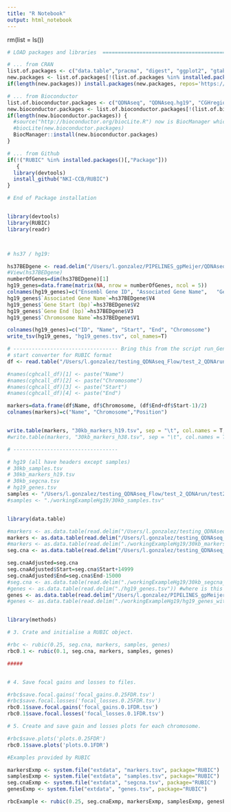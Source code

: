 ```yaml
---
title: "R Notebook"
output: html_notebook
---
```


rm(list = ls())

```r


# LOAD packages and libraries  =========================================================================

# ... from CRAN
list.of.packages <- c("data.table","pracma", "digest", "ggplot2", "gtable", "readr", "devtools", "biocManager")
new.packages <- list.of.packages[!(list.of.packages %in% installed.packages()[,"Package"])]
if(length(new.packages)) install.packages(new.packages, repos='https://cran.uni-muenster.de/')

# ... from Bioconductor
list.of.bioconductor.packages <- c("QDNAseq", "QDNAseq.hg19", "CGHregions", "CGHcall", "GeneBreak")
new.bioconductor.packages <- list.of.bioconductor.packages[!(list.of.bioconductor.packages %in% installed.packages()[,"Package"])]
if(length(new.bioconductor.packages)) {
  #source("http://bioconductor.org/biocLite.R") now is BiocManager which is installed with CRAN
  #biocLite(new.bioconductor.packages)
  BiocManager::install(new.bioconductor.packages)
}

# ... from Github
if(!("RUBIC" %in% installed.packages()[,"Package"]))
   {
  library(devtools)
  install_github("NKI-CCB/RUBIC")
}

# End of Package installation


library(devtools)
library(RUBIC)
library(readr)



# hs37 / hg19:

hs37BEDgene <- read.delim("/Users/l.gonzalez/PIPELINES_gpMeijer/QDNAseqFlow/QDNAseqFlow-versionMay2019/hs37BEDgene.bed", header=FALSE)
#View(hs37BEDgene)
numberOfGenes=dim(hs37BEDgene)[1]
hg19_genes=data.frame(matrix(NA, nrow = numberOfGenes, ncol = 5))
colnames(hg19_genes)=c("Ensembl Gene ID", "Associated Gene Name",	"Gene Start (bp)",	"Gene End (bp)", "Chromosome Name")
hg19_genes$`Associated Gene Name`=hs37BEDgene$V4
hg19_genes$`Gene Start (bp)`=hs37BEDgene$V2
hg19_genes$`Gene End (bp)`=hs37BEDgene$V3
hg19_genes$`Chromosome Name`=hs37BEDgene$V1

colnames(hg19_genes)=c("ID", "Name", "Start", "End", "Chromosome")
write_tsv(hg19_genes, "hg19_genes.tsv", col_names=T)

# ---------------------------------- Bring this from the script run_GeneBreak-convert2Rubic
# start converter for RUBIC format
df <- read.table("/Users/l.gonzalez/testing_QDNAseq_Flow/test_2_QDNArun/test2ndbatch/out3step/test2.dewave/30kb-bins/test2.dewave-copyNumbersCalled-30kb-bins.tab", header = T)

#names(cghcall_df)[1] <- paste("Name")
#names(cghcall_df)[2] <- paste("Chromosome")
#names(cghcall_df)[3] <- paste("Start")
#names(cghcall_df)[4] <- paste("End")

markers=data.frame(df$Name, df$Chromosome, (df$End+df$Start-1)/2)
colnames(markers)=c("Name", "Chromosome","Position")


write.table(markers, "30kb_markers_h19.tsv", sep = "\t", col.names = T, row.names = F, append = F, quote = F) 
#write.table(markers, "30kb_markers_h38.tsv", sep = "\t", col.names = T, row.names = F, append = F, quote = F) 

# ----------------------------------

# hg19 (all have headers except samples)
# 30kb_samples.tsv
# 30kb_markers_h19.tsv
# 30kb_segcna.tsv               
# hg19_genes.tsv     
samples <- "/Users/l.gonzalez/testing_QDNAseq_Flow/test_2_QDNArun/test2ndbatch/genebreaktest/30kb_samples.tsv"
#samples <- "./workingExampleHg19/30kb_samples.tsv"


library(data.table)

#markers <- as.data.table(read.delim("/Users/l.gonzalez/testing_QDNAseq_Flow/test_2_QDNArun/test2ndbatch/genebreaktest/30kb_markers_h19.tsv"))
markers <- as.data.table(read.delim("/Users/l.gonzalez/testing_QDNAseq_Flow/test_2_QDNArun/test2ndbatch/genebreaktest/30kb_markers_h19_copy.tsv"))
#markers <- as.data.table(read.delim("./workingExampleHg19/30kb_markers_h19_withheader.tsv"))
seg.cna <- as.data.table(read.delim("/Users/l.gonzalez/testing_QDNAseq_Flow/test_2_QDNArun/test2ndbatch/genebreaktest/30kb_segcna.tsv"))

seg.cnaAdjusted=seg.cna
seg.cnaAdjusted$Start=seg.cna$Start+14999
seg.cnaAdjusted$End=seg.cna$End-15000
#seg.cna <- as.data.table(read.delim("./workingExampleHg19/30kb_segcna_withheader.tsv"))
#genes <- as.data.table(read.delim("./hg19_genes.tsv")) #where is this file?? it is generated in the previous process
genes <- as.data.table(read.delim("/Users/l.gonzalez/PIPELINES_gpMeijer/QDNAseqFlow/QDNAseqFlow-versionMay2019/hg19_genes.tsv"))
#genes <- as.data.table(read.delim("./workingExampleHg19/hg19_genes_withheader.tsv"))


library(methods)

# 3. Crate and initialise a RUBIC object.

#rbc <- rubic(0.25, seg.cna, markers, samples, genes)
rbc0.1 <- rubic(0.1, seg.cna, markers, samples, genes)

#####


# 4. Save focal gains and losses to files.

#rbc$save.focal.gains('focal_gains.0.25FDR.tsv')
#rbc$save.focal.losses('focal_losses.0.25FDR.tsv')
rbc0.1$save.focal.gains('focal_gains.0.1FDR.tsv')
rbc0.1$save.focal.losses('focal_losses.0.1FDR.tsv')

# 5. Create and save gain and losses plots for each chromosome.

#rbc$save.plots('plots.0.25FDR')
rbc0.1$save.plots('plots.0.1FDR')

```

```r
#Examples provided by RUBIC

markersExmp <- system.file("extdata", "markers.tsv", package="RUBIC")
samplesExmp <- system.file("extdata", "samples.tsv", package="RUBIC")
seg.cnaExmp <- system.file("extdata", "segcna.tsv", package="RUBIC")
genesExmp <- system.file("extdata", "genes.tsv", package="RUBIC")

rbcExample <- rubic(0.25, seg.cnaExmp, markersExmp, samplesExmp, genesExmp)



```

